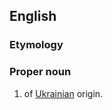 ==English==

===Etymology===
{{rfe|en}}

===Proper noun===
{{en-proper noun}}

# {{surname|en}} of [[Ukrainian]] origin.